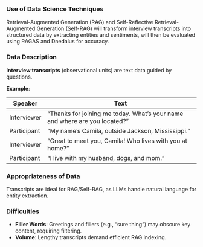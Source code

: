 
### Use of Data Science Techniques
Retrieval-Augmented Generation (RAG) and Self-Reflective Retrieval-Augmented Generation (Self-RAG) will transform interview transcripts into structured data by extracting entities and sentiments, will then be evaluated using RAGAS and Daedalus for accuracy.

### Data Description
**Interview transcripts** (observational units) are text data guided by questions.

**Example**:

| Speaker     | Text                                                     |
|-------------|----------------------------------------------------------|
| Interviewer | "Thanks for joining me today.  What’s your name and where are you located?"|
| Participant | "My name’s Camila, outside Jackson, Mississippi."        |
| Interviewer | "Great to meet you, Camila! Who lives with you at home?" |
| Participant | "I live with my husband, dogs, and mom."                 |

### Appropriateness of Data
Transcripts are ideal for RAG/Self-RAG, as LLMs handle natural language for entity extraction.

### Difficulties
- **Filler Words**: Greetings and fillers (e.g., "sure thing") may obscure key content, requiring filtering.  
- **Volume**: Lengthy transcripts demand efficient RAG indexing.  


